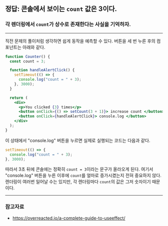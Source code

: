 
## 정답: 콘솔에서 보이는 `count` 값은 3이다.

<Counter />

### 각 렌더링에서 `count`가 상수로 존재한다는 사실을 기억하자.

---

직전 문제의 풀이처럼 생각하면 쉽게 동작을 예측할 수 있다. 버튼을 세 번 누른 후의 컴포넌트는 아래와 같다.

```jsx showLineNumbers {2, 6, 12, 13}
function Counter() {
  const count = 3;

  function handleAlertClick() {
    setTimeout(() => {
      console.log("count = " + 3);
    }, 3000);
  }

  return (
    <div>
      <p>You clicked {3} times</p>
      <button onClick={() => setCount(3 + 1)}> increase count </button>
      <button onClick={handleAlertClick}> console.log </button>
    </div>
  );
}
```

이 상태에서 "console.log" 버튼을 누르면 실제로 실행되는 코드는 다음과 같다.

```js showLineNumbers
setTimeout(() => {
  console.log("count = " + 3);
}, 3000);
```

따라서 3초 뒤에 콘솔에는 정확히 `count = 3`이라는 문구가 올라오게 된다. 여기서 "console.log" 버튼을 누른 이후에 `count`를 얼마로 증가시켰는지 전혀 중요하지 않다. 렌더링이 여러번 일어날 수는 있지만, 각 렌더링마다 `count`의 값은 그저 숫자이기 때문이다.

---

### 참고자료

- https://overreacted.io/a-complete-guide-to-useeffect/

